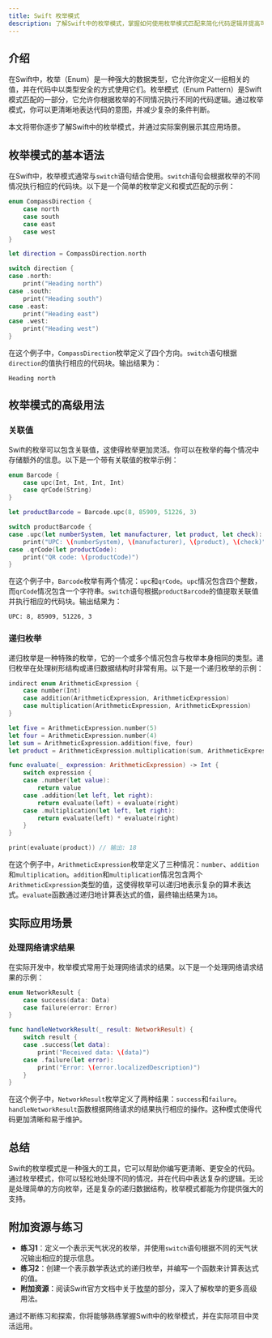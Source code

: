 ```yaml
---
title: Swift 枚举模式
description: 了解Swift中的枚举模式，掌握如何使用枚举模式匹配来简化代码逻辑并提高可读性。
---
```


## 介绍

在Swift中，枚举（Enum）是一种强大的数据类型，它允许你定义一组相关的值，并在代码中以类型安全的方式使用它们。枚举模式（Enum Pattern）是Swift模式匹配的一部分，它允许你根据枚举的不同情况执行不同的代码逻辑。通过枚举模式，你可以更清晰地表达代码的意图，并减少复杂的条件判断。

本文将带你逐步了解Swift中的枚举模式，并通过实际案例展示其应用场景。

## 枚举模式的基本语法

在Swift中，枚举模式通常与`switch`语句结合使用。`switch`语句会根据枚举的不同情况执行相应的代码块。以下是一个简单的枚举定义和模式匹配的示例：

```swift
enum CompassDirection {
    case north
    case south
    case east
    case west
}

let direction = CompassDirection.north

switch direction {
case .north:
    print("Heading north")
case .south:
    print("Heading south")
case .east:
    print("Heading east")
case .west:
    print("Heading west")
}
```

在这个例子中，`CompassDirection`枚举定义了四个方向。`switch`语句根据`direction`的值执行相应的代码块。输出结果为：

```
Heading north
```

## 枚举模式的高级用法

### 关联值

Swift的枚举可以包含关联值，这使得枚举更加灵活。你可以在枚举的每个情况中存储额外的信息。以下是一个带有关联值的枚举示例：

```swift
enum Barcode {
    case upc(Int, Int, Int, Int)
    case qrCode(String)
}

let productBarcode = Barcode.upc(8, 85909, 51226, 3)

switch productBarcode {
case .upc(let numberSystem, let manufacturer, let product, let check):
    print("UPC: \(numberSystem), \(manufacturer), \(product), \(check)")
case .qrCode(let productCode):
    print("QR code: \(productCode)")
}
```

在这个例子中，`Barcode`枚举有两个情况：`upc`和`qrCode`。`upc`情况包含四个整数，而`qrCode`情况包含一个字符串。`switch`语句根据`productBarcode`的值提取关联值并执行相应的代码块。输出结果为：

```
UPC: 8, 85909, 51226, 3
```

### 递归枚举

递归枚举是一种特殊的枚举，它的一个或多个情况包含与枚举本身相同的类型。递归枚举在处理树形结构或递归数据结构时非常有用。以下是一个递归枚举的示例：

```swift
indirect enum ArithmeticExpression {
    case number(Int)
    case addition(ArithmeticExpression, ArithmeticExpression)
    case multiplication(ArithmeticExpression, ArithmeticExpression)
}

let five = ArithmeticExpression.number(5)
let four = ArithmeticExpression.number(4)
let sum = ArithmeticExpression.addition(five, four)
let product = ArithmeticExpression.multiplication(sum, ArithmeticExpression.number(2))

func evaluate(_ expression: ArithmeticExpression) -> Int {
    switch expression {
    case .number(let value):
        return value
    case .addition(let left, let right):
        return evaluate(left) + evaluate(right)
    case .multiplication(let left, let right):
        return evaluate(left) * evaluate(right)
    }
}

print(evaluate(product)) // 输出: 18
```

在这个例子中，`ArithmeticExpression`枚举定义了三种情况：`number`、`addition`和`multiplication`。`addition`和`multiplication`情况包含两个`ArithmeticExpression`类型的值，这使得枚举可以递归地表示复杂的算术表达式。`evaluate`函数通过递归地计算表达式的值，最终输出结果为`18`。

## 实际应用场景

### 处理网络请求结果

在实际开发中，枚举模式常用于处理网络请求的结果。以下是一个处理网络请求结果的示例：

```swift
enum NetworkResult {
    case success(data: Data)
    case failure(error: Error)
}

func handleNetworkResult(_ result: NetworkResult) {
    switch result {
    case .success(let data):
        print("Received data: \(data)")
    case .failure(let error):
        print("Error: \(error.localizedDescription)")
    }
}
```

在这个例子中，`NetworkResult`枚举定义了两种结果：`success`和`failure`。`handleNetworkResult`函数根据网络请求的结果执行相应的操作。这种模式使得代码更加清晰和易于维护。

## 总结

Swift的枚举模式是一种强大的工具，它可以帮助你编写更清晰、更安全的代码。通过枚举模式，你可以轻松地处理不同的情况，并在代码中表达复杂的逻辑。无论是处理简单的方向枚举，还是复杂的递归数据结构，枚举模式都能为你提供强大的支持。

## 附加资源与练习

- **练习1**：定义一个表示天气状况的枚举，并使用`switch`语句根据不同的天气状况输出相应的提示信息。
- **练习2**：创建一个表示数学表达式的递归枚举，并编写一个函数来计算表达式的值。
- **附加资源**：阅读Swift官方文档中关于[枚举](https://docs.swift.org/swift-book/LanguageGuide/Enumerations.html)的部分，深入了解枚举的更多高级用法。

通过不断练习和探索，你将能够熟练掌握Swift中的枚举模式，并在实际项目中灵活运用。